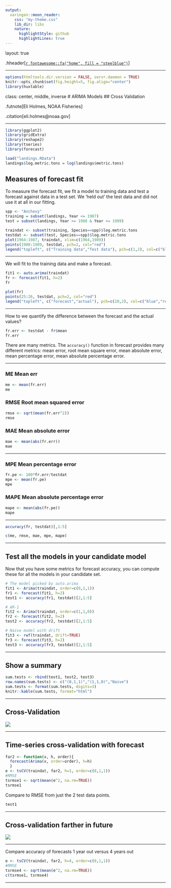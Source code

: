 ```yaml
---
output:
  xaringan::moon_reader:
    css: "my-theme.css"
    lib_dir: libs
    nature:
      highlightStyle: github
      highlightLines: true
---
```


layout: true

.hheader[<a href="index.html">`r fontawesome::fa("home", fill = "steelblue")`</a>]

---

```r
options(htmltools.dir.version = FALSE, servr.daemon = TRUE)
knitr::opts_chunk$set(fig.height=5, fig.align="center")
library(huxtable)
```

class: center, middle, inverse
# ARIMA Models
## Cross Validation

.futnote[Eli Holmes, NOAA Fisheries]

.citation[eli.holmes@noaa.gov]

---

```r
library(ggplot2)
library(gridExtra)
library(reshape2)
library(tseries)
library(forecast)
```

```r
load("landings.RData")
landings$log.metric.tons = log(landings$metric.tons)
```

## Measures of forecast fit

To measure the forecast fit, we fit a model to training data and test a forecast against data in a test set.  We 'held out' the test data and did not use it at all in our fitting.

```r
spp <- "Anchovy"
training = subset(landings, Year <= 1987)
test = subset(landings, Year >= 1988 & Year <= 1989)

traindat <- subset(training, Species==spp)$log.metric.tons
testdat <- subset(test, Species==spp)$log.metric.tons
plot(1964:1987, traindat, xlim=c(1964,1989))
points(1988:1989, testdat, pch=2, col="red")
legend("topleft", c("Training data","Test data"), pch=c(1,2), col=c("black", "red"))
```

---

We will fit to the training data and make a forecast.

```r
fit1 <- auto.arima(traindat)
fr <- forecast(fit1, h=2)
fr
```

```r
plot(fr)
points(25:26, testdat, pch=2, col="red")
legend("topleft", c("forecast","actual"), pch=c(20,2), col=c("blue","red"))
```

---

How to we quantify the difference between the forecast and the actual values?

```r
fr.err <- testdat - fr$mean
fr.err
```

There are many metrics.  The `accuracy()` function in forecast provides many different metrics: mean error, root mean square error, mean absolute error, mean percentage error, mean absolute percentage error.

---

### ME Mean err

```r
me <- mean(fr.err)
me
```

### RMSE Root mean squared error

```r
rmse <- sqrt(mean(fr.err^2))
rmse
```

### MAE Mean absolute error

```r
mae <- mean(abs(fr.err))
mae
```

---

### MPE Mean percentage error

```r
fr.pe <- 100*fr.err/testdat
mpe <- mean(fr.pe)
mpe
```

### MAPE Mean absolute percentage error

```r
mape <- mean(abs(fr.pe))
mape
```

---

```r
accuracy(fr, testdat)[,1:5]
```

```r
c(me, rmse, mae, mpe, mape)
```

---

## Test all the models in your candidate model

Now that you have some metrics for forecast accuracy, you can compute these for all the models in your candidate set.

```r
# The model picked by auto.arima
fit1 <- Arima(traindat, order=c(0,1,1))
fr1 <- forecast(fit1, h=2)
test1 <- accuracy(fr1, testdat)[2,1:5]

# AR-1
fit2 <- Arima(traindat, order=c(1,1,0))
fr2 <- forecast(fit2, h=2)
test2 <- accuracy(fr2, testdat)[2,1:5]

# Naive model with drift
fit3 <- rwf(traindat, drift=TRUE)
fr3 <- forecast(fit3, h=2)
test3 <- accuracy(fr3, testdat)[2,1:5]
```

---

## Show a summary

```r
sum.tests <- rbind(test1, test2, test3)
row.names(sum.tests) <- c("(0,1,1)","(1,1,0)","Naive")
sum.tests <- format(sum.tests, digits=3)
knitr::kable(sum.tests, format="html")
```

---

## Cross-Validation

![](figs/tsCV1.png)

---

## Time-series cross-validation with forecast

```r
far2 <- function(x, h, order){
  forecast(Arima(x, order=order), h=h)
  }
e <- tsCV(traindat, far2, h=1, order=c(0,1,1))
#RMSE
tsrmse1 <- sqrt(mean(e^2, na.rm=TRUE))
tsrmse1
```

Compare to RMSE from just the 2 test data points.
```r
test1
```

---

## Cross-validation farther in future

![](figs/tsCV4.png)

---

Compare accuracy of forecasts 1 year out versus 4 years out

```r
e <- tsCV(traindat, far2, h=4, order=c(0,1,1))
#RMSE
tsrmse4 <- sqrt(mean(e^2, na.rm=TRUE))
c(tsrmse1, tsrmse4)
```

---

